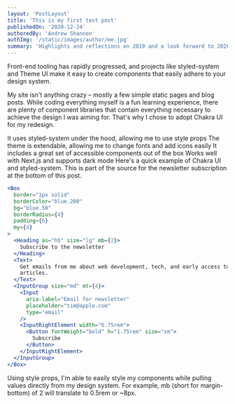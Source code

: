 ```yaml
---
layout: 'PostLayout'
title: 'This is my first test post'
publishedOn: '2020-12-24'
authoredBy: 'Andrew Shannon'
authImg: '/static/images/author/me.jpg'
summary: 'Highlights and reflections on 2019 and a look forward to 2020.'
---
```



Front-end tooling has rapidly progressed, and projects like styled-system and Theme UI make it easy to create components that easily adhere to your design system.

My site isn't anything crazy – mostly a few simple static pages and blog posts. While coding everything myself is a fun learning experience, there are plenty of component libraries that contain everything necessary to achieve the design I was aiming for. That's why I chose to adopt Chakra UI for my redesign.

It uses styled-system under the hood, allowing me to use style props
The theme is extendable, allowing me to change fonts and add icons easily
It includes a great set of accessible components out of the box
Works well with Next.js and supports dark mode
Here's a quick example of Chakra UI and styled-system. This is part of the source for the newsletter subscription at the bottom of this post.

```jsx
<Box
  border="1px solid"
  borderColor="blue.200"
  bg="blue.50"
  borderRadius={4}
  padding={6}
  my={4}
>
  <Heading as="h5" size="lg" mb={2}>
    Subscribe to the newsletter
  </Heading>
  <Text>
    Get emails from me about web development, tech, and early access to new
    articles.
  </Text>
  <InputGroup size="md" mt={4}>
    <Input
      aria-label="Email for newsletter"
      placeholder="tim@apple.com"
      type="email"
    />
    <InputRightElement width="6.75rem">
      <Button fontWeight="bold" h="1.75rem" size="sm">
        Subscribe
      </Button>
    </InputRightElement>
  </InputGroup>
</Box>
```

Using style props, I'm able to easily style my components while pulling values directly from my design system. For example, mb (short for margin-bottom) of 2 will translate to 0.5rem or ~8px.

